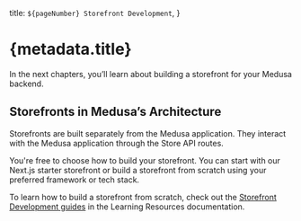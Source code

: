   title: `${pageNumber} Storefront Development`,
}

# {metadata.title}

In the next chapters, you’ll learn about building a storefront for your Medusa backend.

## Storefronts in Medusa’s Architecture

Storefronts are built separately from the Medusa application. They interact with the Medusa application through the Store API routes.

You're free to choose how to build your storefront. You can start with our Next.js starter storefront or build a storefront from scratch using your preferred framework or tech stack.

<Note title="Tip">

To learn how to build a storefront from scratch, check out the [Storefront Development guides](!resources!/storefront-development) in the Learning Resources documentation.

</Note>
